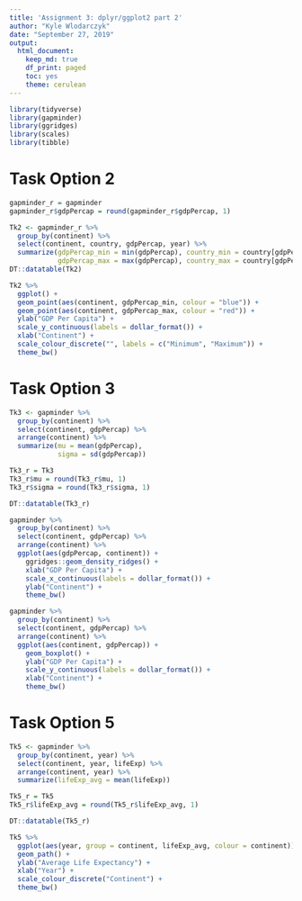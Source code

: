 ```yaml
---
title: 'Assignment 3: dplyr/ggplot2 part 2'
author: "Kyle Wlodarczyk"
date: "September 27, 2019"
output: 
  html_document:
    keep_md: true
    df_print: paged
    toc: yes
    theme: cerulean
---
```


```r
library(tidyverse)
library(gapminder)
library(ggridges)
library(scales)
library(tibble)
```

# Task Option 2

```r
gapminder_r = gapminder
gapminder_r$gdpPercap = round(gapminder_r$gdpPercap, 1)

Tk2 <- gapminder_r %>%
  group_by(continent) %>%
  select(continent, country, gdpPercap, year) %>%
  summarize(gdpPercap_min = min(gdpPercap), country_min = country[gdpPercap == gdpPercap_min], year_min = year[gdpPercap == gdpPercap_min],
            gdpPercap_max = max(gdpPercap), country_max = country[gdpPercap == gdpPercap_max], year_max = year[gdpPercap == gdpPercap_max])
DT::datatable(Tk2)
```

```r
Tk2 %>%
  ggplot() +
  geom_point(aes(continent, gdpPercap_min, colour = "blue")) +
  geom_point(aes(continent, gdpPercap_max, colour = "red")) +
  ylab("GDP Per Capita") +
  scale_y_continuous(labels = dollar_format()) +
  xlab("Continent") +
  scale_colour_discrete("", labels = c("Minimum", "Maximum")) + 
  theme_bw()
```

# Task Option 3

```r
Tk3 <- gapminder %>%
  group_by(continent) %>%
  select(continent, gdpPercap) %>%
  arrange(continent) %>%
  summarize(mu = mean(gdpPercap),
            sigma = sd(gdpPercap))

Tk3_r = Tk3
Tk3_r$mu = round(Tk3_r$mu, 1)
Tk3_r$sigma = round(Tk3_r$sigma, 1)

DT::datatable(Tk3_r)
```

```r
gapminder %>%
  group_by(continent) %>%
  select(continent, gdpPercap) %>%
  arrange(continent) %>%
  ggplot(aes(gdpPercap, continent)) +
    ggridges::geom_density_ridges() +
    xlab("GDP Per Capita") +
    scale_x_continuous(labels = dollar_format()) +
    ylab("Continent") +
    theme_bw()

gapminder %>%
  group_by(continent) %>%
  select(continent, gdpPercap) %>%
  arrange(continent) %>%
  ggplot(aes(continent, gdpPercap)) +
    geom_boxplot() +
    ylab("GDP Per Capita") +
    scale_y_continuous(labels = dollar_format()) +
    xlab("Continent") +
    theme_bw()

```

# Task Option 5

```r
Tk5 <- gapminder %>%
  group_by(continent, year) %>%
  select(continent, year, lifeExp) %>%
  arrange(continent, year) %>%
  summarize(lifeExp_avg = mean(lifeExp))

Tk5_r = Tk5
Tk5_r$lifeExp_avg = round(Tk5_r$lifeExp_avg, 1)

DT::datatable(Tk5_r)
```


```r
Tk5 %>% 
  ggplot(aes(year, group = continent, lifeExp_avg, colour = continent)) +
  geom_path() +
  ylab("Average Life Expectancy") +
  xlab("Year") +
  scale_colour_discrete("Continent") +
  theme_bw()
```

